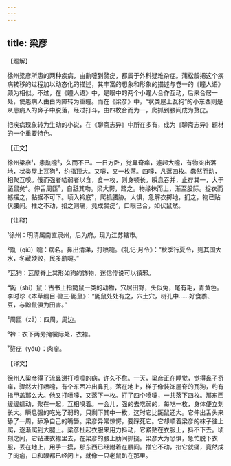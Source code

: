 ```yaml
---
---
---
```

title: 梁彦
---




【题解】


徐州梁彦所患的两种疾病，由鼽嚏到赘疣，都属于外科疑难杂症。蒲松龄把这个疾病转移的过程加以动态化的描述，其丰富的想象和形象的描述与卷一的《瞳人语》颇为相似。不过，在《瞳人语》中，是眼中的两个小瞳人合作互动，后来合居一处，使患病人由白内障转为重瞳。而在《梁彦》中，“状类屋上瓦狗”的小东西则是从患病人的鼻子中脱落，经过打斗，由四枚合而为一，爬抓到腰间成为赘疣。

把疾病现象转为生动的小说，在《聊斋志异》中所在多有，成为《聊斋志异》题材的一个重要特色。

【正文】

徐州梁彦¹，患鼽嚏²，久而不已。一日方卧，觉鼻奇痒，遽起大嚏，有物突出落地，状类屋上瓦狗³，约指顶大。又嚏，又一枚落。四嚏，凡落四枚。蠢然而动，相聚互嗅。俄而强者啮弱者以食，食一枚，则身顿长。瞬息吞并，止存其一，大于鼫鼠矣⁴。伸舌周匝⁵，自舐其吻。梁大愕，踏之。物缘袜而上，渐至股际。捉衣而撼摆之，黏据不可下。顷入衿底⁶，爬抓腰胁。大惧，急解衣掷地，扪之，物已贴伏腰间。推之不动，掐之则痛，竟成赘疣⁷，口眼已合，如伏鼠然。





【注释】


¹徐州：明清属南直隶州，后为府。现为江苏辖市。

²鼽（qiú）嚏：病名。鼻出清涕，打喷嚏。《礼记·月令》：“秋季行夏令，则其国大水，冬藏殃败，民多鼽嚏。”

³瓦狗：瓦屋脊上其形如狗的饰物，迷信传说可以镇邪。

⁴鼫（shì）鼠：古书上指鼯鼠一类的动物，穴居田野，头似兔，尾有毛，青黄色。李时珍《本草纲目·兽三·鼫鼠》：“鼫鼠处处有之，穴土穴，树孔中……好食黍、豆，与鼢鼠俱为田害。”

⁵周匝（zā）：四周，周边。

⁶衿：衣下两旁掩裳际处，衣襟。

⁷赘疣（yóu）：肉瘤。





【译文】


徐州人梁彦得了流鼻涕打喷嚏的病，许久不愈。一天，梁彦正在睡觉，觉得鼻子奇痒，骤然大打喷嚏，有个东西冲出鼻孔，落在地上，样子像装饰屋脊的瓦狗，约有指甲盖那么大。他又打喷嚏，又落下一枚。打了四个喷嚏，一共落下四枚。那东西缓缓蠕动，聚在一起，互相嗅着。一会儿，强的去吃弱的，每吃一枚，身体便立刻长大。瞬息强的吃光了弱的，只剩下其中一枚，这时它比鼫鼠还大。它伸出舌头来舔了一周，舔净自己的嘴唇。梁彦异常惊愕，要踩死它。它却顺着梁彦的袜子往上爬，逐渐爬到大腿上。梁彦扯起衣服来用力抖动，它紧贴在衣服上，抖不下去。顷刻之间，它钻进衣襟里去，在梁彦的腰上肋间抓挠。梁彦大为恐惧，急忙脱下衣服，丢在地上，用手一摸，那东西已经附着在腰间。推它不动，掐它就痛，竟然成了肉瘤，口和眼都已经闭上，就像一只老鼠趴在那里。